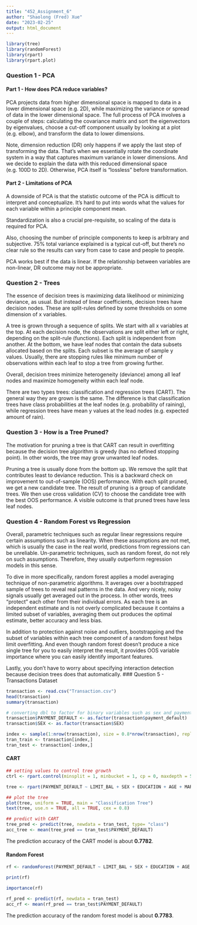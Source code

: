 ```yaml
---
title: "452_Assignment_6"
author: "Shaolong (Fred) Xue"
date: "2023-02-25"
output: html_document
---
```


```r
library(tree)
library(randomForest)
library(rpart)
library(rpart.plot)
```

### Question 1 - PCA

#### Part 1 - How does PCA reduce variables? 

PCA projects data from higher dimensional space is mapped to data in a lower dimensional space (e.g. 2D), while maximizing the variance or spread of data in the lower dimensional space. The full process of PCA involves a couple of steps: calculating the covariance matrix and sort the eigenvectors by eigenvalues, choose a cut-off component usually by looking at a plot (e.g. elbow), and transform the data to lower dimensions. 

Note, dimension reduction (DR) only happens if we apply the last step of transforming the data. That's when we essentially rotate the coordinate system in a way that captures maximum variance in lower dimensions. And we decide to explain the data with this reduced dimensional space (e.g. 100D to 2D). Otherwise, PCA itself is "lossless" before transformation. 

#### Part 2 - Limitations of PCA

A downside of PCA is that the statistic outcome of the PCA is difficult to interpret and conceptualize. It's hard to put into words what the values for each variable within a principle component mean. 

Standardization is also a crucial pre-requisite, so scaling of the data is required for PCA. 

Also, choosing the number of principle components to keep is arbitrary and subjective. 75% total variance explained is a typical cut-off, but there's no clear rule so the results can vary from case to case and people to people. 

PCA works best if the data is linear. If the relationship between variables are non-linear, DR outcome may not be appropriate. 

### Question 2 - Trees

The essence of decision trees is maximizing data likelihood or minimizing deviance, as usual. But instead of linear coefficients, decision trees have decision nodes. These are split-rules defined by some thresholds on some dimension of x variables. 

A tree is grown through a sequence of splits. We start with all x variables at the top. At each decision node, the observations are split either left or right, depending on the split-rule (functions). Each split is independent from another. At the bottom, we have leaf nodes that contain the data subsets allocated based on the splits. Each subset is the average of sample y values. Usually, there are stopping rules like minimum number of observations within each leaf to stop a tree from growing further. 

Overall, decision trees minimize heterogeneity (deviance) among all leaf nodes and maximize homogeneity within each leaf node. 

There are two types trees: classification and regression trees (CART). The general way they are grown is the same. The difference is that classification trees have class probabilities at the leaf nodes (e.g. probability of raining), while regression trees have mean y values at the lead nodes (e.g. expected amount of rain). 

### Question 3 - How is a Tree Pruned? 

The motivation for pruning a tree is that CART can result in overfitting because the decision tree algorithm is greedy (has no defined stopping point). In other words, the tree may grow unwanted leaf nodes. 

Pruning a tree is usually done from the bottom up. We remove the split that contributes least to deviance reduction. This is a backward check on improvement to out-of-sample (OOS) performance. With each split pruned, we get a new candidate tree. The result of pruning is a group of candidate trees. We then use cross validation (CV) to choose the candidate tree with the best OOS performance. A visible outcome is that pruned trees have less leaf nodes. 

### Question 4 - Random Forest vs Regression

Overall, parametric techniques such as regular linear regressions require certain assumptions such as linearity. When these assumptions are not met, which is usually the case in the real world, predictions from regressions can be unreliable. Un-parametric techniques, such as random forest, do not rely on such assumptions. Therefore, they usually outperform regression models in this sense.

To dive in more specifically, random forest applies a model averaging technique of non-parametric algorithms. It averages over a bootstrapped sample of trees to reveal real patterns in the data. And very nicely, noisy signals usually get averaged out in the process. In other words, trees "protect" each other from their individual errors. As each tree is an independent estimate and is not overly complicated because it contains a limited subset of variables, averaging them out produces the optimal estimate, better accuracy and less bias. 

In addition to protection against noise and outliers, bootstrapping and the subset of variables within each tree component of a random forest helps limit overfitting. And even though random forest doesn't produce a nice single tree for you to easily interpret the result, it provides OOS variable importance where you can easily identify important features. 

Lastly, you don't have to worry about specifying interaction detection because decision trees does that automatically. 
### Question 5 - Transactions Dataset
```r
transaction <- read.csv("Transaction.csv")
head(transaction)
summary(transaction)

# converting dbl to factor for binary variables such as sex and payment_default
transaction$PAYMENT_DEFAULT <- as.factor(transaction$payment_default)
transaction$SEX <- as.factor(transaction$SEX)

index <- sample(1:nrow(transaction), size = 0.8*nrow(transaction), replace = FALSE)
tran_train <- transaction[index,]
tran_test <- transaction[-index,]

```

#### CART
```r
## setting values to control tree growth
ctrl <- rpart.control(minsplit = 1, minbucket = 1, cp = 0, maxdepth = 5)

tree <- rpart(PAYMENT_DEFAULT ~ LIMIT_BAL + SEX + EDUCATION + AGE + MARRIAGE, data = tran_train, method = "class", control = ctrl)

## plot the tree
plot(tree, uniform = TRUE, main = "Classification Tree")
text(tree, use.n = TRUE, all = TRUE, cex = 0.8)

## predict with CART
tree_pred <- predict(tree, newdata = tran_test, type= "class")
acc_tree <- mean(tree_pred == tran_test$PAYMENT_DEFAULT)

```

The prediction accuracy of the CART model is about __0.7782__.

#### Random Forest
```r
rf <- randomForest(PAYMENT_DEFAULT ~ LIMIT_BAL + SEX + EDUCATION + AGE + MARRIAGE, data = tran_train, ntree = 500)

print(rf)

importance(rf)

rf_pred <- predict(rf, newdata = tran_test)
acc_rf <- mean(rf_pred == tran_test$PAYMENT_DEFAULT)
```

The prediction accuracy of the random forest model is about __0.7783__.